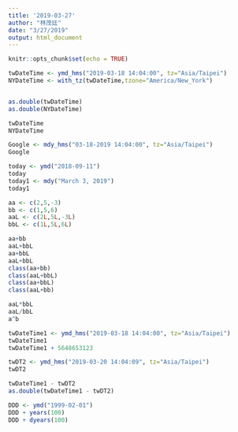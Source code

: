 ```yaml
---
title: '2019-03-27'
author: "林茂廷"
date: "3/27/2019"
output: html_document
---
```


```r
knitr::opts_chunk$set(echo = TRUE)
```

```r
twDateTime <- ymd_hms("2019-03-18 14:04:00", tz="Asia/Taipei")
NYDateTime <- with_tz(twDateTime,tzone="America/New_York")


as.double(twDateTime)
as.double(NYDateTime)

twDateTime
NYDateTime

```


```r
Google <- mdy_hms("03-18-2019 14:04:00", tz="Asia/Taipei")
Google
```

```r
today <- ymd("2018-09-11")
today
today1 <- mdy("March 3, 2019")
today1
```

```r
aa <- c(2,5,-3)
bb <- c(1,5,6)
aaL <- c(2L,5L,-3L)
bbL <- c(1L,5L,6L)

aa+bb
aaL+bbL
aa+bbL
aaL+bbL
class(aa+bb)
class(aaL+bbL)
class(aa+bbL)
class(aaL+bb)

aaL*bbL
aaL/bbL
a^b
```


```r
twDateTime1 <- ymd_hms("2019-03-18 14:04:00", tz="Asia/Taipei")
twDateTime1
twDateTime1 + 5648653123

twDT2 <- ymd_hms("2019-03-20 14:04:09", tz="Asia/Taipei")
twDT2

twDateTime1 - twDT2
as.double(twDateTime1 - twDT2)
```

```r
DDD <- ymd("1999-02-01")
DDD + years(100)
DDD + dyears(100)
```


